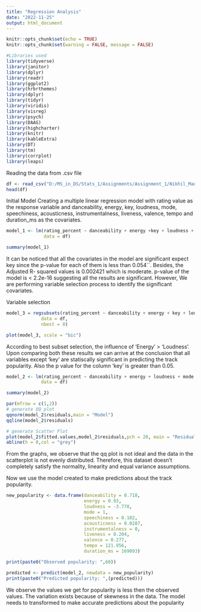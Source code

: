 ---
title: "Regression Analysis"
date: "2022-11-25"
output: html_document
---

```{r setup, include=FALSE}
knitr::opts_chunk$set(echo = TRUE)
knitr::opts_chunk$set(warning = FALSE, message = FALSE) 
```


```{r}
#Libraries used
library(tidyverse)
library(janitor)
library(dplyr)
library(readr)
library(ggplot2)
library(hrbrthemes)
library(dplyr)
library(tidyr)
library(viridis)
library(visreg)
library(psych)
library(DAAG)
library(highcharter)
library(knitr)
library(kableExtra)
library(DT)
library(tm)
library(corrplot)
library(leaps)
```


Reading the data from .csv file
```{r question-1-response, echo=FALSE,  results='hide'}
df <- read_csv("D:/MS_in_DS/Stats_1/Assignments/Assignment_1/Nikhil_Madhu_Belavinakodige_Stats_Assignment_1/Stats_Assignment_1_Cleaned.csv")
head(df)

```

Initial Model
Creating a multiple linear regression model with rating value as the response variable and danceability, energy, key, loudness, mode, speechiness, acousticness, instrumentalness, liveness, valence, tempo and duration_ms as the covariates.

```{r}
model_1 <- lm(rating_percent ~ danceability + energy +key + loudness + mode + speechiness + acousticness + instrumentalness + liveness + valence + tempo + duration_ms, 
              data = df)

summary(model_1)
```

It can be noticed that all the covariates in the model are significant expect key since the p-value for each of them is less than 0.054``. Besides, the Adjusted R- squared values is  0.002421 which is moderate. p-value of the model is < 2.2e-16 suggesting all the results are significant. However, We are performing variable selection process to identify the significant covariates.

Variable selection
```{r}
model_3 = regsubsets(rating_percent ~ danceability + energy + key + loudness + mode + speechiness + acousticness + instrumentalness + liveness + valence + tempo + duration_ms, 
             data = df,
             nbest = 8)

plot(model_3, scale = "bic")
```

According to best subset selection, the influence of ‘Energy’ > ‘Loudness’. Upon comparing both these results we can arrive at the conclusion that all variables except ‘key’ are statiscally significant in predicting the track popularity. Also the p value for the column 'key' is greater than 0.05. 

```{r}
model_2 <- lm(rating_percent ~ danceability + energy + loudness + mode + speechiness + acousticness + instrumentalness + liveness + valence + tempo + duration_ms, 
             data = df)

summary(model_2)
```


```{r}
par(mfrow = c(1,2))
# generate QQ plot
qqnorm(model_2$residuals,main = "Model")
qqline(model_2$residuals)

# generate Scatter Plot
plot(model_2$fitted.values,model_2$residuals,pch = 20, main = "Residuals vs fitted values")
abline(h = 0,col = "grey") 
```
From the graphs, we observe that the qq plot is not ideal and the data in the scatterplot is not evenly distributed. Therefore, this dataset doesn’t completely satisfy the normality, linearity and equal variance assumptions.

Now we use the model created to make predictions about the track popularity.
```{r}
new_popularity <- data.frame(danceability = 0.718,
                             energy = 0.93,
                             loudness = -3.778,
                             mode = 1,
                             speechiness = 0.102,
                             acousticness = 0.0287,
                             instrumentalness = 0,
                             liveness = 0.204,
                             valence = 0.277,
                             tempo = 121.956,
                             duration_ms = 169093)

print(paste0("Observed popularity: ",60))
```


```{r}

predicted <- predict(model_2, newdata = new_popularity)
print(paste0("Predicted popularity: ",(predicted)))
```

We observe the values we get for popularity is less then the observed values. The variation exists because of skewness in the data. The model needs to transformed to make accurate predictions about the popularity
